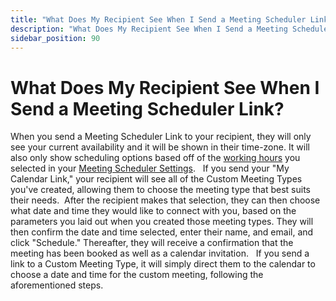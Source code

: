 ```yaml
---
title: "What Does My Recipient See When I Send a Meeting Scheduler Link?"
description: "What Does My Recipient See When I Send a Meeting Scheduler Link?"
sidebar_position: 90
---
```


# What Does My Recipient See When I Send a Meeting Scheduler Link?

When you send a Meeting Scheduler Link to your recipient, they will only see your current availability and it will be shown in their time-zone. It will also only show scheduling options based off of the [working hours](/docs/meeting-scheduler/meeting-types/how-to-edit-your-working-hours-in) you selected in your [Meeting Scheduler Settings](https://app.yesware.com/account/meeting_scheduler).  
If you send your "My Calendar Link," your recipient will see all of the Custom Meeting Types you've created, allowing them to choose the meeting type that best suits their needs. 
After the recipient makes that selection, they can then choose what date and time they would like to connect with you, based on the parameters you laid out when you created those meeting types.
They will then confirm the date and time selected, enter their name, and email, and click "Schedule."
Thereafter, they will receive a confirmation that the meeting has been booked as well as a calendar invitation.  
If you send a link to a Custom Meeting Type, it will simply direct them to the calendar to choose a date and time for the custom meeting, following the aforementioned steps.